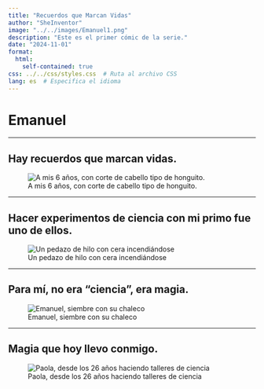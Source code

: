 ```yaml
---
title: "Recuerdos que Marcan Vidas"
author: "SheInventor"
image: "../../images/Emanuel1.png"
description: "Este es el primer cómic de la serie."
date: "2024-11-01"
format: 
  html:
    self-contained: true
css: ../../css/styles.css  # Ruta al archivo CSS
lang: es  # Especifica el idioma
---
```


# Emanuel

---

## Hay recuerdos que marcan vidas.

![A mis 6 años, con corte de cabello tipo de honguito.](../../images/Emanuel1.png)

---

## Hacer experimentos de ciencia con mi primo fue uno de ellos.

![Un pedazo de hilo con cera incendiándose](../../images/Emanuel2.png)

---

## Para mí, no era “ciencia”, era magia.

![Emanuel, siembre con su chaleco](../../images/Emanuel3.png)

---

## Magia que hoy llevo conmigo.

![Paola, desde los 26 años haciendo talleres de ciencia](../../images/Emanuel4.png)


